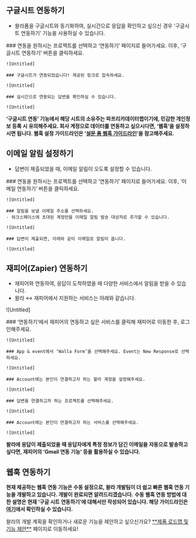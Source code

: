 
## 구글시트 연동하기

- 왈라폼을 구글시트와 동기화하여, 실시간으로 응답을 확인하고 싶으신 경우 ‘구글시트 연동하기’ 기능을 사용하실 수 있습니다.

<Steps>
    ### 연동을 원하시는 프로젝트를 선택하고 ‘연동하기’ 페이지로 들어가세요. 이후, ‘구글시트 연동하기’ 버튼을 클릭하세요.

    ![Untitled]

    ### 구글시트가 연동되었습니다! 제공된 링크로 접속하세요.

    ![Untitled]

    ### 실시간으로 연동되는 답변을 확인하실 수 있습니다.

    ![Untitled]

</Steps>

<Callout type='error' emoji="🚨">**‘구글시트 연동’ 기능에서 해당 시트의 소유주는 파프리카데이터랩이기에, 민감한 개인정보 등록 시 유의해주세요. 회사 계정으로 데이터를 연동하고 싶으시다면, ‘웹훅’을 설정하시면 됩니다. 웹훅 설정 가이드라인은 ‘[설문 폼 웹훅 가이드라인](https://home.walla.my/blog/webhook-guideline)’을 참고해주세요.**</Callout>

## 이메일 알림 설정하기

- 답변이 제출되었을 때, 이메일 알림이 오도록 설정할 수 있습니다.

<Steps>
    ### 연동을 원하시는 프로젝트를 선택하고 ‘연동하기’ 페이지로 들어가세요. 이후, ‘이메일 연동하기’ 버튼을 클릭하세요.

    ![Untitled]

    ### 알림을 보낼 이메일 주소를 선택하세요.
    - 워크스페이스에 초대된 계정만을 이메일 알림 발송 대상자로 추가할 수 있습니다.

    ![Untitled]

    ### 답변이 제출되면, 아래와 같이 이메일로 알림이 옵니다.

    ![Untitled]

</Steps>

## 재피어(Zapier) 연동하기

- 재피어와 연동하여, 응답이 도착하였을 때 다양한 서비스에서 알림을 받을 수 있습니다.
- 왈라 ↔️ 재피어에서 지원하는 서비스는 아래와 같습니다.

![Untitled]

<Steps>
    ### ‘연동하기’에서 재피어의 연동하고 싶은 서비스를 클릭해 재피어로 이동한 후, 로그인해주세요.

    ![Untitled]

    ### App & event에서 ‘Walla Form’을 선택해주세요. Event는 New Response로 선택하세요.

    ![Untitled]

    ### Account에는 본인이 연결하고자 하는 왈라 계정을 설정해주세요.

    ![Untitled]

    ### 답변을 연결하고자 하는 프로젝트를 선택해주세요.

    ![Untitled]

    ### Account에는 본인이 연결하고자 하는 서비스를 선택해주세요.

    ![Untitled]

</Steps>


<Callout type='info' emoji="🔔">**왈라에 응답이 제출되었을 때 응답자에게 특정 정보가 담긴 이메일을 자동으로 발송하고 싶다면, 재피어의 ‘Gmail 연동 기능’ 등을 활용하실 수 있습니다.**</Callout>

## 웹훅 연동하기

<Callout type='warning' emoji="⚠️">**현재 제공하는 웹훅 연동 기능은 수동 설정으로, 왈라 개발팀이 더 쉽고 빠른 웹훅 연동 기능을 개발하고 있습니다. 개발이 완료되면 알려드리겠습니다.**</Callout>
<Callout type='info' emoji="🔔">**수동 웹훅 연동 방법에 대한 설명은 현재 ‘구글 시트 연동하기’에 대해서만 작성되어 있습니다. 해당 가이드라인은 [여기](https://home.walla.my/blog/webhook-guideline)에서 확인하실 수 있습니다.**</Callout>

<Callout type='info' emoji="🔔">
    왈라의 개발 계획을 확인하거나 새로운 기능을 제안하고 싶으신가요? <a href='https://google.com' target="_blank" rel="noopener noreferrer" style={{textDecoration: 'underline'}}>**제품 로드맵 및 기능 제안**</a> 페이지로 이동하세요!
</Callout>